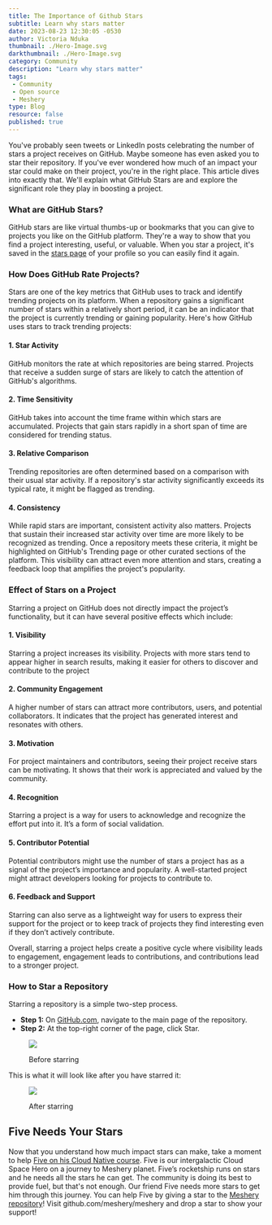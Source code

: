 ```yaml
---
title: The Importance of Github Stars
subtitle: Learn why stars matter
date: 2023-08-23 12:30:05 -0530
author: Victoria Nduka
thumbnail: ./Hero-Image.svg
darkthumbnail: ./Hero-Image.svg
category: Community
description: "Learn why stars matter"
tags:
 - Community
 - Open source
 - Meshery
type: Blog
resource: false
published: true
---
```




<BlogWrapper>

You've probably seen tweets or LinkedIn posts celebrating the number of stars a project receives on GitHub. Maybe someone has even asked you to star their repository. If you've ever wondered how much of an impact your star could make on their project, you're in the right place. This article dives into exactly that. We'll explain what GitHub Stars are and explore the significant role they play in boosting a project.

### What are GitHub Stars?

GitHub stars are like virtual thumbs-up or bookmarks that you can give to projects you like on the GitHub platform. They're a way to show that you find a project interesting, useful, or valuable. When you star a project, it's saved in the [stars page](https://github.com/stars) of your profile so you can easily find it again.

### How Does GitHub Rate Projects?

Stars are one of the key metrics that GitHub uses to track and identify trending projects on its platform. When a repository gains a significant number of stars within a relatively short period, it can be an indicator that the project is currently trending or gaining popularity. Here's how GitHub uses stars to track trending projects:

#### 1. Star Activity
GitHub monitors the rate at which repositories are being starred. Projects that receive a sudden surge of stars are likely to catch the attention of GitHub's algorithms.

#### 2. Time Sensitivity
GitHub takes into account the time frame within which stars are accumulated. Projects that gain stars rapidly in a short span of time are considered for trending status.

#### 3. Relative Comparison
Trending repositories are often determined based on a comparison with their usual star activity. If a repository's star activity significantly exceeds its typical rate, it might be flagged as trending.

#### 4. Consistency
While rapid stars are important, consistent activity also matters. Projects that sustain their increased star activity over time are more likely to be recognized as trending.
Once a repository meets these criteria, it might be highlighted on GitHub's Trending page or other curated sections of the platform. This visibility can attract even more attention and stars, creating a feedback loop that amplifies the project's popularity.

### Effect of Stars on a Project
Starring a project on GitHub does not directly impact the project’s functionality, but it can have several positive effects which include:

#### 1. Visibility
Starring a project increases its visibility. Projects with more stars tend to appear higher in search results, making it easier for others to discover and contribute to the project

#### 2. Community Engagement
A higher number of stars can attract more contributors, users, and potential collaborators. It indicates that the project has generated interest and resonates with others.

#### 3. Motivation
For project maintainers and contributors, seeing their project receive stars can be motivating. It shows that their work is appreciated and valued by the community.

#### 4. Recognition
Starring a project is a way for users to acknowledge and recognize the effort put into it. It’s a form of social validation.

#### 5. Contributor Potential
Potential contributors might use the number of stars a project has as a signal of the project’s importance and popularity. A well-started project might attract developers looking for projects to contribute to.

#### 6. Feedback and Support
Starring can also serve as a lightweight way for users to express their support for the project or to keep track of projects they find interesting even if they don’t actively contribute.

Overall, starring a project helps create a positive cycle where visibility leads to engagement, engagement leads to contributions, and contributions lead to a stronger project.

### How to Star a Repository
Starring a repository is a simple two-step process.
- **Step 1:** On [GitHub.com](https://www.github.com), navigate to the main page of the repository.
- **Step 2:** At the top-right corner of the page, click Star.

<figure class="imgWithCaption fig-right">
    <img src={Before} />
    <figcaption>
    <p>Before starring</p>
    </figcaption>
 </figure>
 
This is what it will look like after you have starred it:

<figure class="imgWithCaption fig-right">
    <img src={After} />
    <figcaption>
    <p>After starring</p>
    </figcaption>
 </figure>

## Five Needs Your Stars
Now that you understand how much impact stars can make, take a moment to help [Five on his Cloud Native course](https://layer5.io/five/vol1/mascot-five-adventure-github-stars.pdf). Five is our intergalactic Cloud Space Hero on a journey to Meshery planet. Five’s rocketship runs on stars and he needs all the stars he can get. The community is doing its best to provide fuel, but that's not enough. Our friend Five needs more stars to get him through this journey. You can help Five by giving a star to the [Meshery repository](https://github.com/meshery/meshery)!  Visit github.com/meshery/meshery and drop a star to show your support!


</BlogWrapper>
